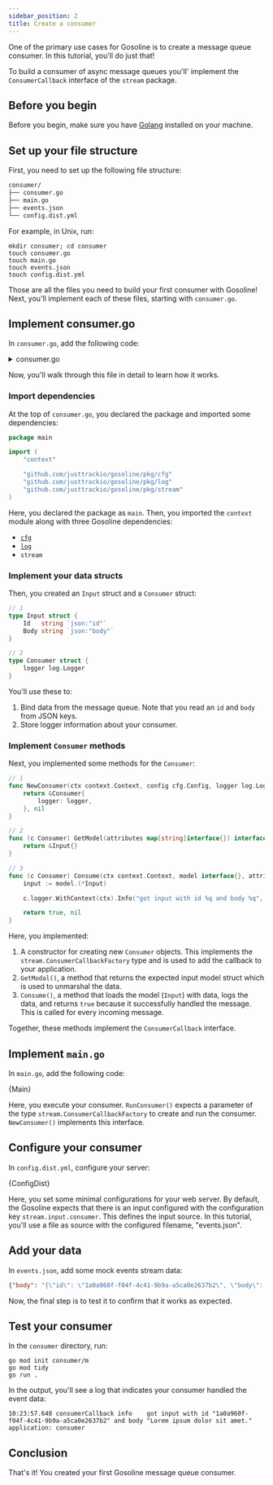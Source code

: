 ```yaml
---
sidebar_position: 2
title: Create a consumer
---
```



One of the primary use cases for Gosoline is to create a message queue consumer. In this tutorial, you'll do just that!

To build a consumer of async message queues you'll' implement the `ConsumerCallback` interface of the `stream` package.

## Before you begin

Before you begin, make sure you have [Golang](https://go.dev/doc/install) installed on your machine.

## Set up your file structure

First, you need to set up the following file structure:

```txt
consumer/
├── consumer.go
├── main.go
├── events.json
└── config.dist.yml
```

For example, in Unix, run:

```shell
mkdir consumer; cd consumer
touch consumer.go
touch main.go
touch events.json
touch config.dist.yml
```

Those are all the files you need to build your first consumer with Gosoline! Next, you'll implement each of these files, starting with `consumer.go`.

## Implement consumer.go

In `consumer.go`, add the following code:

<details><summary>consumer.go</summary>
<p>

<CodeBlock showLineNumbers language="go">{Consumer}</CodeBlock>

</p>
</details>

Now, you'll walk through this file in detail to learn how it works.

### Import dependencies

At the top of `consumer.go`, you declared the package and imported some dependencies:

```go title=consumer.go
package main

import (
	"context"

	"github.com/justtrackio/gosoline/pkg/cfg"
	"github.com/justtrackio/gosoline/pkg/log"
	"github.com/justtrackio/gosoline/pkg/stream"
)
```

Here, you declared the package as `main`. Then, you imported the `context` module along with three Gosoline dependencies:

- [`cfg`](/reference/package-cfg)
- [`log`](/reference/package-log)
- `stream`

### Implement your data structs

Then, you created an `Input` struct and a `Consumer` struct:

```go title=consumer.go
// 1
type Input struct {
	Id   string `json:"id"`
	Body string `json:"body"`
}

// 2
type Consumer struct {
	logger log.Logger
}
```

You'll use these to: 

1. Bind data from the message queue. Note that you read an `id` and `body` from JSON keys.
2. Store logger information about your consumer.

### Implement `Consumer` methods

Next, you implemented some methods for the `Consumer`:

```go title=consumer.go
// 1
func NewConsumer(ctx context.Context, config cfg.Config, logger log.Logger) (stream.ConsumerCallback, error) {
	return &Consumer{
		logger: logger,
	}, nil
}

// 2
func (c Consumer) GetModel(attributes map[string]interface{}) interface{} {
	return &Input{}
}

// 3
func (c Consumer) Consume(ctx context.Context, model interface{}, attributes map[string]interface{}) (bool, error) {
	input := model.(*Input)

	c.logger.WithContext(ctx).Info("got input with id %q and body %q", input.Id, input.Body)

	return true, nil
}
```

Here, you implemented:

1. A constructor for creating new `Consumer` objects. This implements the `stream.ConsumerCallbackFactory` type and is used to add the callback to your application.
2. `GetModal()`, a method that returns the expected input model struct which is used to unmarshal the
data.
3. `Consume()`, a method that loads the model (`Input`) with data, logs the data, and returns `true` because it successfully handled the message. This is called for every incoming message.

Together, these methods implement the `ConsumerCallback` interface.

## Implement `main.go`

In `main.go`, add the following code:

<CodeBlock showLineNumbers language="go" title="main.go">{Main}</CodeBlock>

Here, you execute your consumer. `RunConsumer()` expects a parameter of the type `stream.ConsumerCallbackFactory` to create and run the consumer. `NewConsumer()` implements this interface.

## Configure your consumer

In `config.dist.yml`, configure your server:

<CodeBlock showLineNumbers language="yaml" title="config.dist.yml">{ConfigDist}</CodeBlock>

Here, you set some minimal configurations for your web server. By default, the Gosoline expects that there is an input configured with the configuration key `stream.input.consumer`. This defines the input source. In this tutorial, you'll use a file as source with the configured filename, "events.json".

## Add your data

In `events.json`, add some mock events stream data:

```json
{"body": "{\"id\": \"1a0a960f-f04f-4c41-9b9a-a5ca0e2637b2\", \"body\": \"Lorem ipsum dolor sit amet.\"}"}
```

Now, the final step is to test it to confirm that it works as expected.

## Test your consumer

In the `consumer` directory, run:

```shell
go mod init consumer/m
go mod tidy
go run .
```

In the output, you'll see a log that indicates your consumer handled the event data:

```shell
10:23:57.648 consumerCallback info    got input with id "1a0a960f-f04f-4c41-9b9a-a5ca0e2637b2" and body "Lorem ipsum dolor sit amet."  application: consumer
```


## Conclusion

That's it! You created your first Gosoline message queue consumer.

